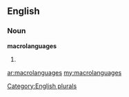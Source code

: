 ==English==

===Noun===
'''macrolanguages'''

# {{plural of|[[macrolanguage]]}}

[[Category:English plurals]]

[[ar:macrolanguages]]
[[my:macrolanguages]]